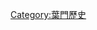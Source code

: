 {{Year in country category|1|9|4|8|葉門|亞洲||}}
{{Commons category|1948 in the Yemen}}

[[Category:葉門歷史|Category:葉門歷史]]